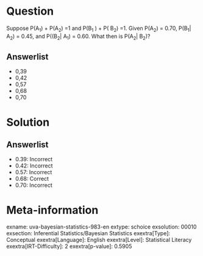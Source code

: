 Question
========

Suppose P(A~1~) + P(A~2~) =1 and P(B~1~ ) + P( B~2~) =1. Given P(A~2~) = 0.70, P(B~1~| A~2~) = 0.45, and P((B~2~| A~1~) = 0.60. What then is P(A~2~| B~2~)?

Answerlist
----------

* 0,39
* 0,42
* 0,57
* 0,68
* 0,70

Solution
========

Answerlist
----------

* 0.39: Incorrect
* 0.42: Incorrect
* 0.57: Incorrect
* 0.68: Correct
* 0.70: Incorrect

Meta-information
================
exname: uva-bayesian-statistics-983-en
extype: schoice
exsolution: 00010
exsection: Inferential Statistics/Bayesian Statistics
exextra[Type]: Conceptual
exextra[Language]: English
exextra[Level]: Statistical Literacy
exextra[IRT-Difficulty]: 2
exextra[p-value]: 0.5905
